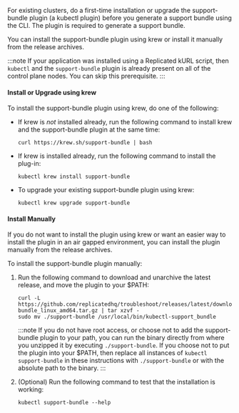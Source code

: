 For existing clusters, do a first-time installation or upgrade the support-bundle plugin (a kubectl plugin) before you generate a support bundle using the CLI. The plugin is required to generate a support bundle.

You can install the support-bundle plugin using krew or install it manually from the release archives.

:::note
If your application was installed using a Replicated kURL script, then `kubectl` and the `support-bundle` plugin is already present on all of the control plane nodes. You can skip this prerequisite.
:::

#### Install or Upgrade using krew

To install the support-bundle plugin using krew, do one of the following:

* If krew is _not_ installed already, run the following command to install krew and the support-bundle plugin at the same time:
  
    ```
    curl https://krew.sh/support-bundle | bash
    ```
    
* If krew is installed already, run the following command to install the plug-in: 

    ```
    kubectl krew install support-bundle
    ```

* To upgrade your existing support-bundle plugin using krew:

    ```
    kubectl krew upgrade support-bundle
    ```

#### Install Manually

If you do not want to install the plugin using krew or want an easier way to install the plugin in an air gapped environment, you can install the plugin manually from the release archives.

To install the support-bundle plugin manually:

1. Run the following command to download and unarchive the latest release, and move the plugin to your $PATH:

   ```
   curl -L https://github.com/replicatedhq/troubleshoot/releases/latest/download/support-bundle_linux_amd64.tar.gz | tar xzvf -
   sudo mv ./support-bundle /usr/local/bin/kubectl-support_bundle
   ```
   :::note
   If you do not have root access, or choose not to add the support-bundle plugin to your path, you can run the binary directly from where you unzipped it by executing `./support-bundle`.  If you choose not to put the plugin into your $PATH, then replace all instances of `kubectl support-bundle` in these instructions with `./support-bundle` or with the absolute path to the binary.
   :::

1. (Optional) Run the following command to test that the installation is working:

   ```
   kubectl support-bundle --help
   ```
